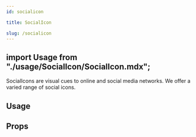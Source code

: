```yaml
---
id: socialicon

title: SocialIcon

slug: /socialicon
---
```


## import Usage from "./usage/SocialIcon/SocialIcon.mdx";





SocialIcons are visual cues to online and social media networks. We offer a varied range of social icons.

## Usage

<Usage />

## Props

<Props />

